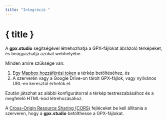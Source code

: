 ```yaml
---
title: "Integráció "
---
```


<script>
</script>

# { title }

A **gpx.studio** segítségével létrehozhatja a GPX-fájlokat ábrázoló térképeket, és beágyazhatja azokat webhelyébe.

Minden amire szüksége van:

1. Egy <a href="https://account.mapbox.com/auth/signup" target="_blank">Mapbox hozzáférési token</a> a térkép betöltéséhez, és
2. A szerverén vagy a Google Drive-on tárolt GPX-fájlok, vagy nyilvános URL-en keresztül érhetők el.

Ezután játszhat az alábbi konfigurátorral a térkép testreszabásához és a megfelelő HTML-kód létrehozásához.

<DocsNote type="warning">

A <a href="https://developer.mozilla.org/en-US/docs/Web/HTTP/CORS" target="_blank">Cross-Origin Resource Sharing (CORS)</a> fejléceket be kell állítania a szerveren, hogy a <b>gpx.studio</b> betölthesse a GPX-fájlokat.

</DocsNote>

<EmbeddingPlayground />
